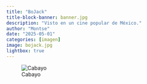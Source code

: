 ```yaml
---
title: "BoJack"
title-block-banner: banner.jpg
description: "Visto en un cine popular de México."
author: "Montse"
date: "2025-05-01"
categories: [imagen]
image: bojack.jpg
lightbox: true
---
```


![Cabayo](bojack.jpg)

